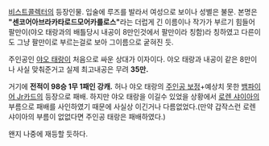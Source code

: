 [[비스트콜렉터]]의 등장인물.
입술에 루즈를 발라서 여성으로 보이나 성별은 불문.
본명은 '''"센코어아브라카타로드모어카를로스"'''라는 더럽게 긴 이름이나 작가가 부르기 힘들어 팔만이(야오 태랑과의 배틀당시 내공이 8만인것에서 팔만이라 칭함)라 칭하였고 다른이도 그냥 팔만이로 부르는걸로 보아 그이름으로 궅혀진 듯.

주인공인 [[야오 태랑]]이 처음으로 싸운 상대가 이자이다.
야오 태랑과 내공이 같은 8만이나 사실 맞춰준거고 실제 최고내공은 무려 '''35만.'''

거기에 '''전적이 98승 1무 1패인 강캐.'''
허나 야오 태랑의 [[주인공 보정]]+예상치 못한 [[뱀파이어 Jr]]카드의 등장으로 패배.
하지만 야오 태랑을 이길수 있었을 상황에서 [[로렌 샤이아]]의 부름으로 패배를 사인하였기 때문에 사실상 이긴거나 다름없었다.(만약 갑작스런 로렌 샤이아의 부름이 없없다면 주인공 태랑은 패배하였다.)

왠지 나중에 재등할 듯하다.
